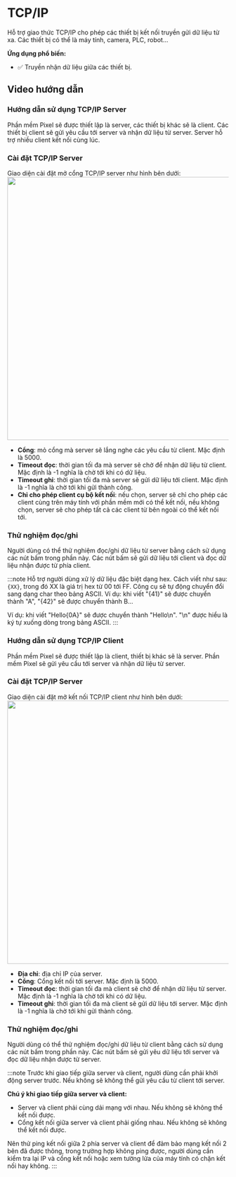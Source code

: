 # TCP/IP

Hỗ trợ giao thức TCP/IP cho phép các thiết bị kết nối truyền gửi dữ liệu từ xa. Các thiết bị có thể là máy tính, camera, PLC, robot...

**Ứng dụng phổ biến:**
- :white_check_mark: Truyền nhận dữ liệu giữa các thiết bị.

## Video hướng dẫn
### Hướng dẫn sử dụng TCP/IP Server
Phần mềm Pixel sẽ được thiết lập là server, các thiết bị khác sẽ là client. Các thiết bị client sẽ gửi yêu cầu tới server và nhận dữ liệu từ server. Server hỗ trợ nhiều client kết nối cùng lúc.

<VideoPlayer url='/videos/tcp_ip/tcp_ip_server.mp4' youtubeUrl='https://www.youtube.com/watch?v=ZHoEO5pSBbI' />

### Cài đặt TCP/IP Server
Giao diện cài đặt mở cổng TCP/IP server như hình bên dưới:
<Image src="/images/tcp_ip/1.PNG" width='600' />

-   **Cổng**: mỏ cổng mà server sẽ lắng nghe các yêu cầu từ client. Mặc định là 5000.
-   **Timeout đọc**: thời gian tối đa mà server sẽ chờ để nhận dữ liệu từ client. Mặc định là -1 nghĩa là chờ tới khi có dữ liệu.
-   **Timeout ghi**: thời gian tối đa mà server sẽ gửi dữ liệu tới client. Mặc định là -1 nghĩa là chờ tới khi gửi thành công.
-   **Chỉ cho phép client cụ bộ kết nối**: nếu chọn, server sẽ chỉ cho phép các client cùng trên máy tính với phần mềm mới có thể kết nối, nếu không chọn, server sẽ cho phép tất cả các client từ bên ngoài có thể kết nối tới.

### Thử nghiệm đọc/ghi
Người dùng có thể thử nghiệm đọc/ghi dữ liệu từ server bằng cách sử dụng các nút bấm trong phần này. Các nút bấm sẽ gửi dữ liệu tới client và đọc dữ liệu nhận được từ phía client.

:::note
Hỗ trợ người dùng xử lý dữ liệu đặc biệt dạng hex. Cách viết như sau: `{XX}`, trong đó XX là giá trị hex từ 00 tới FF. 
Công cụ sẽ tự động chuyển đổi sang dạng char theo bảng ASCII. Ví dụ: khi viết "\{41\}" sẽ được chuyển thành "A", "\{42\}" sẽ được chuyển thành B...

Ví dụ: khi viết "Hello\{0A\}" sẽ được chuyển thành "Hello\n". "\n" được hiểu là ký tự xuống dòng trong bảng ASCII.
:::

### Hướng dẫn sử dụng TCP/IP Client
Phần mềm Pixel sẽ được thiết lập là client, thiết bị khác sẽ là server. Phần mềm Pixel sẽ gửi yêu cầu tới server và nhận dữ liệu từ server.
<VideoPlayer url='/videos/tcp_ip/tcp_ip_client.mp4' youtubeUrl='https://www.youtube.com/watch?v=BH_lc0k0TaY' />

### Cài đặt TCP/IP Server
Giao diện cài đặt mở kết nối TCP/IP client như hình bên dưới:
<Image src="/images/tcp_ip/2.PNG" width='600' />

-   **Địa chỉ**: địa chỉ IP của server.
-   **Cổng**: Cổng kết nối tới server. Mặc định là 5000.
-   **Timeout đọc**: thời gian tối đa mà client sẽ chờ để nhận dữ liệu từ server. Mặc định là -1 nghĩa là chờ tới khi có dữ liệu.
-   **Timeout ghi**: thời gian tối đa mà client sẽ gửi dữ liệu tới server. Mặc định là -1 nghĩa là chờ tới khi gửi thành công.

### Thử nghiệm đọc/ghi
Người dùng có thể thử nghiệm đọc/ghi dữ liệu từ client bằng cách sử dụng các nút bấm trong phần này. Các nút bấm sẽ gửi yêu dữ liệu tới server và đọc dữ liệu nhận được từ server.

:::note
Trước khi giao tiếp giữa server và client, người dùng cần phải khởi động server trước. Nếu không sẽ không thể gửi yêu cầu từ client tới server.

**Chú ý khi giao tiếp giữa server và client:**
-   Server và client phải cùng dải mạng với nhau. Nếu không sẽ không thể kết nối được.
-   Cổng kết nối giữa server và client phải giống nhau. Nếu không sẽ không thể kết nối được.

Nên thử ping kết nối giữa 2 phía server và client để đảm bảo mạng kết nối 2 bên đã được thông, trong trường hợp không ping được, người dùng cần kiểm tra lại IP và cổng kết nối hoặc xem tường lửa của máy tính có chặn kết nối hay không.
:::